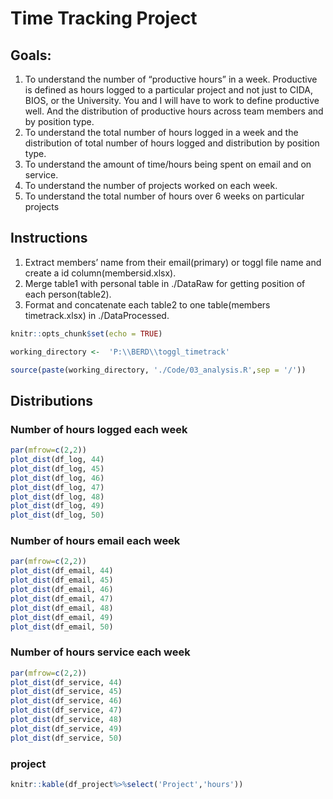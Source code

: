 # Time Tracking Project
## Goals:
1) To understand the number of “productive hours” in a week. Productive is defined as 
hours logged to a particular project and not just to CIDA, BIOS, or the University. You 
and I will have to work to define productive well. And the distribution of productive 
hours across team members and by position type.
2) To understand the total number of hours logged in a week and the distribution of total 
number of hours logged and distribution by position type.
3) To understand the amount of time/hours being spent on email and on service.
4) To understand the number of projects worked on each week.
5) To understand the total number of hours over 6 weeks on particular projects

## Instructions
1. Extract members' name from their email(primary) or toggl file name and create a id column(membersid.xlsx). 
2. Merge table1 with personal table in ./DataRaw for getting position of each person(table2).  
3. Format and concatenate each table2 to one table(members timetrack.xlsx) in ./DataProcessed.
```r
knitr::opts_chunk$set(echo = TRUE)
```

```r
working_directory <-  'P:\\BERD\\toggl_timetrack'

source(paste(working_directory, './Code/03_analysis.R',sep = '/'))
```

## Distributions
### Number of hours logged each week
```r
par(mfrow=c(2,2))
plot_dist(df_log, 44)
plot_dist(df_log, 45)
plot_dist(df_log, 46)
plot_dist(df_log, 47)
plot_dist(df_log, 48)
plot_dist(df_log, 49)
plot_dist(df_log, 50)

```

### Number of hours email each week
```r
par(mfrow=c(2,2))
plot_dist(df_email, 44)
plot_dist(df_email, 45)
plot_dist(df_email, 46)
plot_dist(df_email, 47)
plot_dist(df_email, 48)
plot_dist(df_email, 49)
plot_dist(df_email, 50)

```

### Number of hours service each week
```r
par(mfrow=c(2,2))
plot_dist(df_service, 44)
plot_dist(df_service, 45)
plot_dist(df_service, 46)
plot_dist(df_service, 47)
plot_dist(df_service, 48)
plot_dist(df_service, 49)
plot_dist(df_service, 50)

```

### project 
```r
knitr::kable(df_project%>%select('Project','hours'))
```




